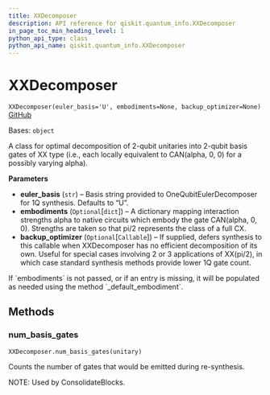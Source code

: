 ```yaml
---
title: XXDecomposer
description: API reference for qiskit.quantum_info.XXDecomposer
in_page_toc_min_heading_level: 1
python_api_type: class
python_api_name: qiskit.quantum_info.XXDecomposer
---
```


# XXDecomposer

<span id="qiskit.quantum_info.XXDecomposer" />

`XXDecomposer(euler_basis='U', embodiments=None, backup_optimizer=None)` [GitHub](https://github.com/qiskit/qiskit/tree/stable/0.21/qiskit/quantum_info/synthesis/xx_decompose/decomposer.py "view source code")

Bases: `object`

A class for optimal decomposition of 2-qubit unitaries into 2-qubit basis gates of XX type (i.e., each locally equivalent to CAN(alpha, 0, 0) for a possibly varying alpha).

**Parameters**

*   **euler\_basis** (`str`) – Basis string provided to OneQubitEulerDecomposer for 1Q synthesis. Defaults to “U”.
*   **embodiments** (`Optional`\[`dict`]) – A dictionary mapping interaction strengths alpha to native circuits which embody the gate CAN(alpha, 0, 0). Strengths are taken so that pi/2 represents the class of a full CX.
*   **backup\_optimizer** (`Optional`\[`Callable`]) – If supplied, defers synthesis to this callable when XXDecomposer has no efficient decomposition of its own. Useful for special cases involving 2 or 3 applications of XX(pi/2), in which case standard synthesis methods provide lower 1Q gate count.

<Admonition title="Note" type="note">
  If `embodiments` is not passed, or if an entry is missing, it will be populated as needed using the method `_default_embodiment`.
</Admonition>

## Methods

### num\_basis\_gates

<span id="qiskit.quantum_info.XXDecomposer.num_basis_gates" />

`XXDecomposer.num_basis_gates(unitary)`

Counts the number of gates that would be emitted during re-synthesis.

NOTE: Used by ConsolidateBlocks.

